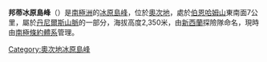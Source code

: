 {{Coord|71|37|S|159|59|E|source:GNIS|display=title}}

'''邦蒂冰原島峰'''（{{lang-en|Bounty Nunatak}}）是[[南極洲|南極洲]]的[[冰原島峰|冰原島峰]]，位於[[奧次地|奧次地]]，處於[[伯恩哈姆山|伯恩哈姆山]]東南面7公里，屬於[[丹尼爾斯山脈|丹尼爾斯山脈]]的一部分，海拔高度2,350米，由[[新西蘭|新西蘭]]探險隊命名，現時由[[南極條約體系|南極條約體系]]管理。

{{DEFAULTSORT:Bounty Nunatak}}
[[Category:奧次地冰原島峰|Category:奧次地冰原島峰]]


{{OatesLand-geo-stub}}